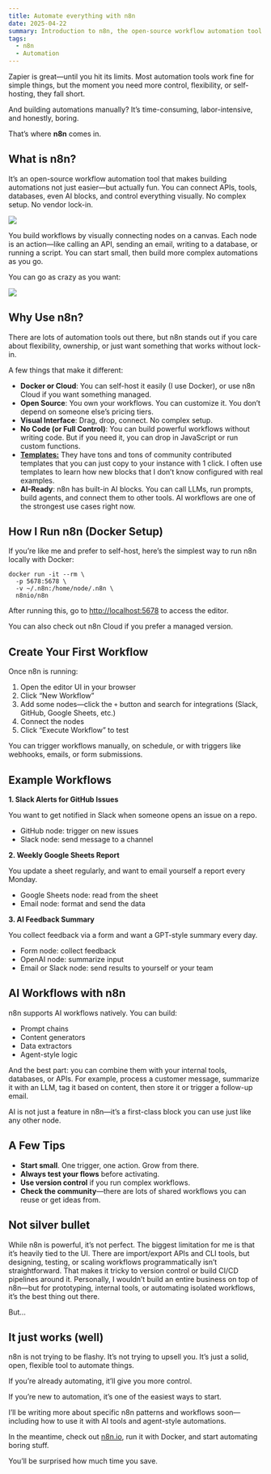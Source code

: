 ```yaml
---
title: Automate everything with n8n
date: 2025-04-22
summary: Introduction to n8n, the open-source workflow automation tool
tags:
  - n8n
  - Automation
---
```


Zapier is great—until you hit its limits. Most automation tools work fine for simple things, but the moment you need more control, flexibility, or self-hosting, they fall short.

And building automations manually? It’s time-consuming, labor-intensive, and honestly, boring.

That’s where **n8n** comes in.

## What is n8n?

It’s an open-source workflow automation tool that makes building automations not just easier—but actually fun. You can connect APIs, tools, databases, even AI blocks, and control everything visually. No complex setup. No vendor lock-in.

![](https://mfyz.com/wp-content/uploads/2025/04/n8n.png.webp)

You build workflows by visually connecting nodes on a canvas. Each node is an action—like calling an API, sending an email, writing to a database, or running a script. You can start small, then build more complex automations as you go.

You can go as crazy as you want:

![](https://mfyz.com/wp-content/uploads/2025/04/n8n-crazy-workflow.png.webp)

## Why Use n8n?

There are lots of automation tools out there, but n8n stands out if you care about flexibility, ownership, or just want something that works without lock-in.

A few things that make it different:

-   **Docker or Cloud**: You can self-host it easily (I use Docker), or use n8n Cloud if you want something managed.
-   **Open Source**: You own your workflows. You can customize it. You don’t depend on someone else’s pricing tiers.
-   **Visual Interface**: Drag, drop, connect. No complex setup.
-   **No Code (or Full Control)**: You can build powerful workflows without writing code. But if you need it, you can drop in JavaScript or run custom functions.
-   [**Templates:**](https://n8n.io/workflows/) They have tons and tons of community contributed templates that you can just copy to your instance with 1 click. I often use templates to learn how new blocks that I don’t know configured with real examples.
-   **AI-Ready**: n8n has built-in AI blocks. You can call LLMs, run prompts, build agents, and connect them to other tools. AI workflows are one of the strongest use cases right now.

## How I Run n8n (Docker Setup)

If you’re like me and prefer to self-host, here’s the simplest way to run n8n locally with Docker:

```
docker run -it --rm \
  -p 5678:5678 \
  -v ~/.n8n:/home/node/.n8n \
  n8nio/n8n
```

After running this, go to [http://localhost:5678](http://localhost:5678/) to access the editor.

You can also check out n8n Cloud if you prefer a managed version.

## Create Your First Workflow

Once n8n is running:

1.  Open the editor UI in your browser
2.  Click “New Workflow”
3.  Add some nodes—click the `+` button and search for integrations (Slack, GitHub, Google Sheets, etc.)
4.  Connect the nodes
5.  Click “Execute Workflow” to test

You can trigger workflows manually, on schedule, or with triggers like webhooks, emails, or form submissions.

## Example Workflows

**1\. Slack Alerts for GitHub Issues**

You want to get notified in Slack when someone opens an issue on a repo.

-   GitHub node: trigger on new issues
-   Slack node: send message to a channel

**2\. Weekly Google Sheets Report**

You update a sheet regularly, and want to email yourself a report every Monday.

-   Google Sheets node: read from the sheet
-   Email node: format and send the data

**3\. AI Feedback Summary**

You collect feedback via a form and want a GPT-style summary every day.

-   Form node: collect feedback
-   OpenAI node: summarize input
-   Email or Slack node: send results to yourself or your team

## AI Workflows with n8n

n8n supports AI workflows natively. You can build:

-   Prompt chains
-   Content generators
-   Data extractors
-   Agent-style logic

And the best part: you can combine them with your internal tools, databases, or APIs. For example, process a customer message, summarize it with an LLM, tag it based on content, then store it or trigger a follow-up email.

AI is not just a feature in n8n—it’s a first-class block you can use just like any other node.

## A Few Tips

-   **Start small**. One trigger, one action. Grow from there.
-   **Always test your flows** before activating.
-   **Use version control** if you run complex workflows.
-   **Check the community**—there are lots of shared workflows you can reuse or get ideas from.

## Not silver bullet

While n8n is powerful, it’s not perfect. The biggest limitation for me is that it’s heavily tied to the UI. There are import/export APIs and CLI tools, but designing, testing, or scaling workflows programmatically isn’t straightforward. That makes it tricky to version control or build CI/CD pipelines around it. Personally, I wouldn’t build an entire business on top of n8n—but for prototyping, internal tools, or automating isolated workflows, it’s the best thing out there.

But…

## It just works (well)

n8n is not trying to be flashy. It’s not trying to upsell you. It’s just a solid, open, flexible tool to automate things.

If you’re already automating, it’ll give you more control.

If you’re new to automation, it’s one of the easiest ways to start.

I’ll be writing more about specific n8n patterns and workflows soon—including how to use it with AI tools and agent-style automations.

In the meantime, check out [n8n.io](https://n8n.io/), run it with Docker, and start automating boring stuff.

You’ll be surprised how much time you save.